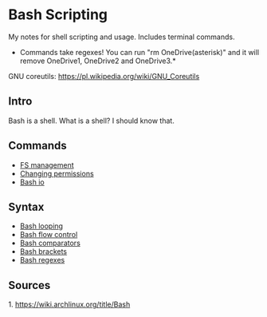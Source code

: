 = Bash Scripting =
My notes for shell scripting and usage. Includes terminal commands.
*Commands take regexes! You can run "rm OneDrive(asterisk)" and it will remove OneDrive1, OneDrive2 and OneDrive3.*
GNU coreutils: https://pl.wikipedia.org/wiki/GNU_Coreutils

== Intro ==
Bash is a shell. What is a shell?
I should know that.

== Commands ==
* [[FS management]]
* [[Changing permissions]]
* [[Bash io]]

== Syntax ==
* [[Bash looping]]
* [[Bash flow control]]
* [[Bash comparators]]
* [[Bash brackets]]
* [[Bash regexes]]

== Sources ==
1. https://wiki.archlinux.org/title/Bash
